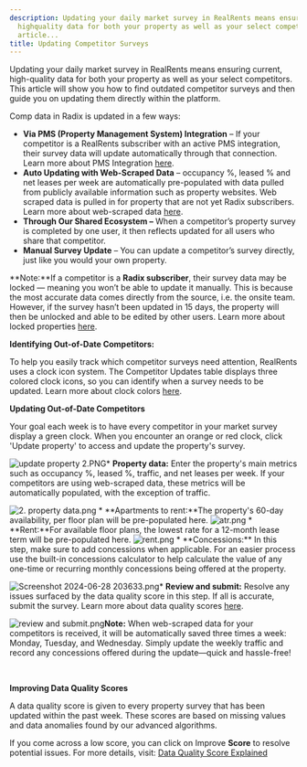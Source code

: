 ```yaml
---
description: Updating your daily market survey in RealRents means ensuring current
  highquality data for both your property as well as your select competitors This
  article...
title: Updating Competitor Surveys
---
```


Updating your daily market survey in RealRents means ensuring current, high-quality data for both your property as well as your select competitors. This article will show you how to find outdated competitor surveys and then guide you on updating them directly within the platform.

Comp data in Radix is updated in a few ways:

* **Via PMS (Property Management System) Integration** – If your competitor is a RealRents subscriber with an active PMS integration, their survey data will update automatically through that connection. Learn more about PMS Integration [here](kb://article/zendesk:radix:7654585462285).
* **Auto Updating with Web-Scraped Data** – occupancy %, leased % and net leases per week are automatically pre-populated with data pulled from publicly available information such as property websites. Web scraped data is pulled in for property that are not yet Radix subscribers. Learn more about web-scraped data [here](../general/web-scraped-property-survey-data.mdx).
* **Through Our Shared Ecosystem –** When a competitor’s property survey is completed by one user, it then reflects updated for all users who share that competitor.
* **Manual Survey Update** – You can update a competitor’s survey directly, just like you would your own property.

**Note:**If a competitor is a **Radix subscriber**, their survey data may be locked — meaning you won’t be able to update it manually. This is because the most accurate data comes directly from the source, i.e. the onsite team. However, if the survey hasn’t been updated in 15 days, the property will then be unlocked and able to be edited by other users. Learn more about locked properties [here](../general/locked-properties.mdx).

**Identifying Out-of-Date Competitors:**

To help you easily track which competitor surveys need attention, RealRents uses a clock icon system. The Competitor Updates table displays three colored clock icons, so you can identify when a survey needs to be updated. Learn more about clock colors [here](kb://article/zendesk:radix:37551597222029).

**Updating Out-of-Date Competitors**

Your goal each week is to have every competitor in your market survey display a green clock. When you encounter an orange or red clock, click 'Update property' to access and update the property's survey.

![update property 2.PNG](/images/radix/27425e2bdaf108d435e60af25730391bd8f5bcb6.png)* **Property data:** Enter the property's main metrics such as occupancy %, leased %, traffic, and net leases per week. If your competitors are using web-scraped data, these metrics will be automatically populated, with the exception of traffic.


<Frame caption="Input fields for property metrics: occupancy, leased percentage, traffic, and leases per week.">
  <img src="/images/radix/5e6a50829a78cee14e4653593a10dda0884dc3a8.png" alt="2. property data.png" />
</Frame>
* **Apartments to rent:**The property's 60-day availability, per floor plan will be pre-populated here.


<Frame caption="Input form for available rental units by floor plan over the next 60 days.">
  <img src="/images/radix/eecd43b5b4807e1b1c82053542edc959e4a5edf2.png" alt="atr.png" />
</Frame>
* **Rent:**For available floor plans, the lowest rate for a 12-month lease term will be pre-populated here.


<Frame caption="Input rental rates for different floor plans and view average rent.">
  <img src="/images/radix/279127948fb99995d7cc5b9224cf7700dd1f58a7.png" alt="rent.png" />
</Frame>
* **Concessions:** In this step, make sure to add concessions when applicable. For an easier process use the built-in concessions calculator to help calculate the value of any one-time or recurring monthly concessions being offered at the property.

![Screenshot 2024-06-28 203633.png](/images/radix/bd06960e631be7cec540c672495284f99990a375.png)* **Review and submit:** Resolve any issues surfaced by the data quality score in this step. If all is accurate, submit the survey. Learn more about data quality scores [here](kb://article/zendesk:radix:28429466699533).

![review and submit.png](/images/radix/de621b72417b77f1de4c60b0b4c376535d54ec86.png)**Note:** When web-scraped data for your competitors is received, it will be automatically saved three times a week: Monday, Tuesday, and Wednesday. Simply update the weekly traffic and record any concessions offered during the update—quick and hassle-free!

 

**Improving Data Quality Scores**

A data quality score is given to every property survey that has been updated within the past week. These scores are based on missing values and data anomalies found by our advanced algorithms.

If you come across a low score, you can click on Improve **Score** to resolve potential issues. For more details, visit: [Data Quality Score Explained](../general/data-quality-score-explained.mdx)